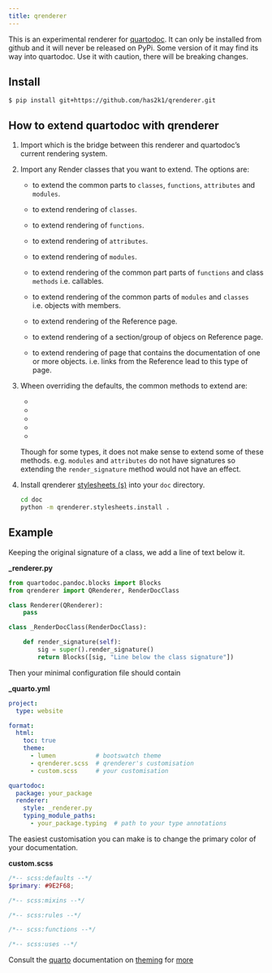 ```yaml
---
title: qrenderer
---
```


This is an experimental renderer for [quartodoc](https://github.com/machow/quartodoc).
It can only be installed from github and it will never be released on PyPi. Some version
of it may find its way into quartodoc. Use it with caution, there will be
breaking changes.

## Install

```console
$ pip install git+https://github.com/has2k1/qrenderer.git
```

## How to extend quartodoc with qrenderer

1. Import [](`~qrenderer.QRenderer`) which is the bridge between this renderer and
   quartodoc's current rendering system.

2. Import any Render classes that you want to extend. The options are:

   - [](`~qrenderer.RenderDoc`) to extend the common parts to `classes`,
     `functions`, `attributes` and `modules`.

   - [](`~qrenderer.RenderDocClass`) to extend rendering of `classes`.

   - [](`~qrenderer.RenderDocFunction`) to extend rendering of `functions`.

   - [](`~qrenderer.RenderDocAttribute`) to extend rendering of `attributes`.

   - [](`~qrenderer.RenderDocModule`) to extend rendering of `modules`.

   - [](`~qrenderer.RenderDocCallMixin`) to extend rendering of the common
     part parts of `functions` and class `methods` i.e. callables.

   - [](`~qrenderer.RenderDocMembersMixin`) to extend rendering of the common
     parts of `modules` and `classes` i.e. objects with members.

   - [](`~qrenderer.RenderLayout`) to extend rendering of the Reference page.

   - [](`~qrenderer.RenderSection`) to extend rendering of a section/group of
     objecs on Reference page.

   - [](`~qrenderer.RenderPage`) to extend rendering of page that contains the
     documentation of one or more objects. i.e. links from the Reference lead to
     this type of page.

4. Wheen overriding the defaults, the common methods to extend are:

   - [](`~qrenderer._render.base.RenderBase.render_title`)
   - [](`~qrenderer._render.base.RenderBase.render_signature`)
   - [](`~qrenderer._render.base.RenderBase.render_description`)
   - [](`~qrenderer._render.base.RenderBase.render_body`)
   - [](`~qrenderer._render.base.RenderBase.render_summary`)

   Though for some types, it does not make sense to extend some of these
   methods. e.g. `modules` and `attributes` do not have signatures so
   extending the `render_signature` method would not have an effect.

5. Install qrenderer [stylesheets (s)](https://github.com/has2k1/qrenderer/tree/main/qrenderer/stylesheets) into your `doc` directory.

   ```bash
   cd doc
   python -m qrenderer.stylesheets.install .
   ```

## Example

Keeping the original signature of a class, we add a line of text below it.

**\_renderer.py**

```python
from quartodoc.pandoc.blocks import Blocks
from qrenderer import QRenderer, RenderDocClass

class Renderer(QRenderer):
    pass

class _RenderDocClass(RenderDocClass):

    def render_signature(self):
        sig = super().render_signature()
        return Blocks([sig, "Line below the class signature"])
```

Then your minimal configuration file should contain

**\_quarto.yml**

```yaml
project:
  type: website

format:
  html:
    toc: true
    theme:
      - lumen           # bootswatch theme
      - qrenderer.scss  # qrenderer's customisation
      - custom.scss     # your customisation

quartodoc:
  package: your_package
  renderer:
    style: _renderer.py
    typing_module_paths:
      - your_package.typing  # path to your type annotations
```

The easiest customisation you can make is to change the primary color of your documentation.

**custom.scss**

```scss
/*-- scss:defaults --*/
$primary: #9E2F68;

/*-- scss:mixins --*/

/*-- scss:rules --*/

/*-- scss:functions --*/

/*-- scss:uses --*/

```

Consult the [quarto](https://quarto.org/) documentation on [theming](https://quarto.org/docs/output-formats/html-themes.html) for [more](https://quarto.org/docs/output-formats/html-themes-more.html)
